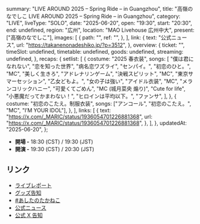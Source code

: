   summary: "LIVE AROUND 2025 – Spring Ride – in Guangzhou",
  title: "高嶺のなでしこ LIVE AROUND 2025 – Spring Ride – in Guangzhou",
  category: "LIVE",
  liveType: "SOLO",
  date: "2025-06-20",
  open: "19:30",
  start: "20:30",
  end: undefined,
  region: "広州",
  location: "MAO Livehouse 広州中大",
  present: ["高嶺のなでしこ"],
  images: [
    {
      path: "",
      ref: "",
    },
  ],
  link: {
    text: "公式ニュース",
    url: "https://takanenonadeshiko.jp/?p=3512",
  },
  overview: {
    ticket: "",
    timeSlot: undefined,
    timetable: undefined,
    goods: undefined,
    streaming: undefined,
  },
  recaps: {
    setlist: [
      {
        costume: "2025 春衣装",
        songs: [
          "僕は君になれない",
          "恋を知った世界",
          "病名恋ワズライ",
          "センパイ。",
          "初恋のひと。",
          "MC",
          "美しく生きろ",
          "アドレナリンゲーム",
          "決戦スピリット",
          "MC",
          "東京サマーセッション",
          "乙女どもよ。",
          "女の子は強い",
          "アイドル衣装",
          "MC",
          "メランコリックハニー",
          "可愛くてごめん",
          "MC (城月菜央 煽り)",
          "Cute for life",
          "小悪魔だってかまわない！",
          "ヒロインは平均以下。",
          "ファンサ",
        ],
      },
      {
        costume: "初恋のこたえ。制服衣装",
        songs: ["アンコール", "初恋のこたえ。", "MC", "I’M YOUR IDOL"],
      },
    ],
    links: [
      {
        text: "https://x.com/_MARIC/status/1936054701226881368",
        url: "https://x.com/_MARIC/status/1936054701226881368",
      },
    ],
  },
  updatedAt: "2025-06-20",
};

- **開場 -** 18:30 (CST) / 19:30 (JST)
- **開演 -** 19:30 (CST) / 20:30 (JST)

## リンク

- [ライブレポート](https://prtimes.jp/main/html/rd/p/000000765.000025517.html)
- [グッズ告知](https://x.com/takanenofficial/status/1935720553668882454)
- [#あしたのたかねこ](https://x.com/takanenofficial/status/1935646241364513045)
- [公式ニュース](https://takanenonadeshiko.jp/?p=3512)
- [公式 X 告知](https://x.com/takanenofficial/status/1906662764279738773)
